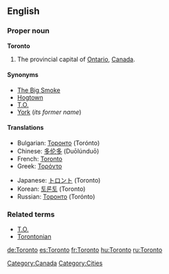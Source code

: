 ==English==

===Proper noun===
{{wikipedia}}
'''Toronto'''

#The provincial capital of [[Ontario]], [[Canada]].

====Synonyms====
*[[Big Smoke|The Big Smoke]]
*[[Hogtown]]
*[[T.O.]]
*[[York]] (''its former name'')

====Translations====
{{top}}
*Bulgarian: [[Торонто]] (Torónto)
*Chinese: [[多伦多]] (Duōlúnduō)
*French: [[Toronto#French|Toronto]]
*Greek: [[Τορόντο]]
{{mid}}
*Japanese: [[トロント]] (Toronto)
*Korean: [[토론토]] (Toronto)
*Russian: [[Торонто]] (Torónto)
{{bottom}}

===Related terms===
*[[T.O.]]
*[[Torontonian]]

[[Category:Canada]]
[[Category:Cities]]

[[de:Toronto]]
[[es:Toronto]]
[[fr:Toronto]]
[[hu:Toronto]]
[[ru:Toronto]]